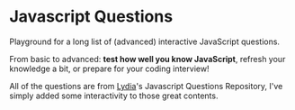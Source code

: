 
# Javascript Questions

Playground for a long list of (advanced) interactive JavaScript questions.

From basic to advanced: **test how well you know JavaScript**, refresh your knowledge a bit, or prepare for your coding interview!

All of the questions are from [Lydia](https://github.com/lydiahallie)'s Javascript Questions Repository, I've simply added some interactivity to those great contents.
